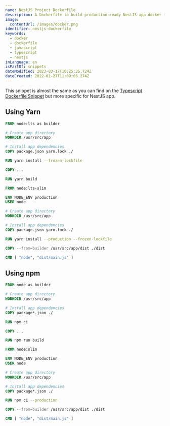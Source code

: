 ```yaml
---
name: NestJS Project Dockerfile
description: A Dockerfile to build production-ready NestJS app docker image.
image:
  contentUrl: /images/docker.png
identifier: nestjs-dockerfile
keywords:
  - docker
  - dockerfile
  - javascript
  - typescript
  - nestjs
inLanguage: en
isPartOf: snippets
dateModified: 2023-03-17T10:25:35.724Z
dateCreated: 2022-02-27T11:09:06.274Z
---
```


This snippet is almost the same as you can find on the [Typescript Dockerfile Snippet](./typescript-dockerfile) but more specific for NestJS app.

## Using Yarn

```dockerfile Dockerfile
FROM node:lts as builder

# Create app directory
WORKDIR /usr/src/app

# Install app dependencies
COPY package.json yarn.lock ./

RUN yarn install --frozen-lockfile

COPY . .

RUN yarn build

FROM node:lts-slim

ENV NODE_ENV production
USER node

# Create app directory
WORKDIR /usr/src/app

# Install app dependencies
COPY package.json yarn.lock ./

RUN yarn install --production --frozen-lockfile

COPY --from=builder /usr/src/app/dist ./dist

CMD [ "node", "dist/main.js" ]
```

## Using npm

```dockerfile Dockerfile
FROM node as builder

# Create app directory
WORKDIR /usr/src/app

# Install app dependencies
COPY package*.json ./

RUN npm ci

COPY . .

RUN npm run build

FROM node:slim

ENV NODE_ENV production
USER node

# Create app directory
WORKDIR /usr/src/app

# Install app dependencies
COPY package*.json ./

RUN npm ci --production

COPY --from=builder /usr/src/app/dist ./dist

CMD [ "node", "dist/main.js" ]
```

